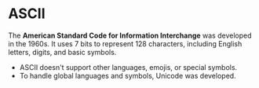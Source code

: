 # ASCII

The **American Standard Code for Information Interchange** was developed in the 1960s. It uses 7 bits to represent 128 characters, including English letters, digits, and basic symbols.

- ASCII doesn't support other languages, emojis, or special symbols.
- To handle global languages and symbols, Unicode was developed.

